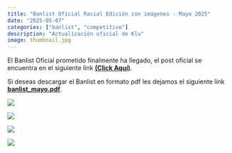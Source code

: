 ```yaml
---
title: "Banlist Oficial Racial Edición con imágenes - Mayo 2025"
date: "2025-05-07"
categories: ["banlist", "competitivo"]
description: "Actualización oficial de Klu"
image: thumbnail.jpg
---
```


El Banlist Oficial prometido finalmente ha llegado, el post oficial se encuentra en el siguiente link [**(Click Aquí)**](https://blog.myl.cl/banlist-racial-edicion-primer-bloque/).

Si deseas descargar el Banlist en formato pdf les dejamos el siguiente link [**banlist_mayo.pdf**](https://drive.google.com/file/d/1Bjcwoy69jSleNun9kcaucW6_uuOsC7VD/view?usp=sharing).

![](base_bl_esMayo 2025.jpg){fig-alt="banlist-espada-sagrada-mayo-2025" fig-align="center"}

![](base_bl_heMayo 2025.jpg){fig-alt="banlist-helenica-mayo-2025" fig-align="center"}

![](base_bl_hddMayo 2025.jpg){fig-alt="banlist-hijos-de-daana-mayo-2025" fig-align="center"}

![](base_bl_raMayo 2025.jpg){fig-alt="banlist-dominois-de-ra-mayo-2025" fig-align="center"}
